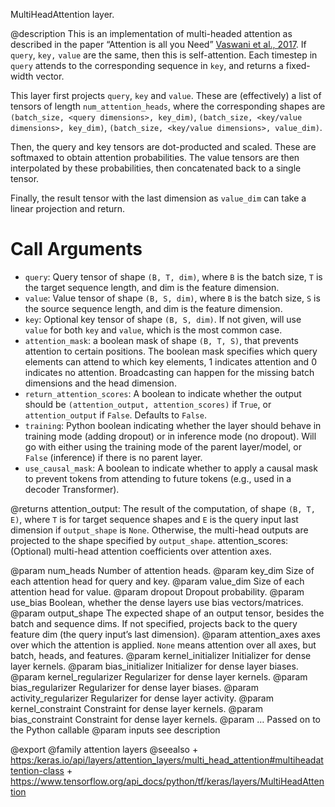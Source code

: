 MultiHeadAttention layer.

@description
This is an implementation of multi-headed attention as described in the
paper "Attention is all you Need"
[Vaswani et al., 2017](https://arxiv.org/abs/1706.03762).
If `query`, `key,` `value` are the same, then
this is self-attention. Each timestep in `query` attends to the
corresponding sequence in `key`, and returns a fixed-width vector.

This layer first projects `query`, `key` and `value`. These are
(effectively) a list of tensors of length `num_attention_heads`, where the
corresponding shapes are `(batch_size, <query dimensions>, key_dim)`,
`(batch_size, <key/value dimensions>, key_dim)`,
`(batch_size, <key/value dimensions>, value_dim)`.

Then, the query and key tensors are dot-producted and scaled. These are
softmaxed to obtain attention probabilities. The value tensors are then
interpolated by these probabilities, then concatenated back to a single
tensor.

Finally, the result tensor with the last dimension as `value_dim` can take
a linear projection and return.

# Call Arguments
- `query`: Query tensor of shape `(B, T, dim)`, where `B` is the batch size,
    `T` is the target sequence length, and dim is the feature dimension.
- `value`: Value tensor of shape `(B, S, dim)`, where `B` is the batch size,
    `S` is the source sequence length, and dim is the feature dimension.
- `key`: Optional key tensor of shape `(B, S, dim)`. If not given, will
    use `value` for both `key` and `value`, which is the most common
    case.
- `attention_mask`: a boolean mask of shape `(B, T, S)`, that prevents
    attention to certain positions. The boolean mask specifies which
    query elements can attend to which key elements, 1 indicates
    attention and 0 indicates no attention. Broadcasting can happen for
    the missing batch dimensions and the head dimension.
- `return_attention_scores`: A boolean to indicate whether the output should
    be `(attention_output, attention_scores)` if `True`, or
    `attention_output` if `False`. Defaults to `False`.
- `training`: Python boolean indicating whether the layer should behave in
    training mode (adding dropout) or in inference mode (no dropout).
    Will go with either using the training mode of the parent
    layer/model, or `False` (inference) if there is no parent layer.
- `use_causal_mask`: A boolean to indicate whether to apply a causal mask to
    prevent tokens from attending to future tokens (e.g., used in a
    decoder Transformer).

@returns
attention_output: The result of the computation, of shape `(B, T, E)`,
    where `T` is for target sequence shapes and `E` is the query input
    last dimension if `output_shape` is `None`. Otherwise, the
    multi-head outputs are projected to the shape specified by
    `output_shape`.
attention_scores: (Optional) multi-head attention coefficients over
    attention axes.

@param num_heads Number of attention heads.
@param key_dim Size of each attention head for query and key.
@param value_dim Size of each attention head for value.
@param dropout Dropout probability.
@param use_bias Boolean, whether the dense layers use bias vectors/matrices.
@param output_shape The expected shape of an output tensor, besides the batch
    and sequence dims. If not specified, projects back to the query
    feature dim (the query input's last dimension).
@param attention_axes axes over which the attention is applied. `None` means
    attention over all axes, but batch, heads, and features.
@param kernel_initializer Initializer for dense layer kernels.
@param bias_initializer Initializer for dense layer biases.
@param kernel_regularizer Regularizer for dense layer kernels.
@param bias_regularizer Regularizer for dense layer biases.
@param activity_regularizer Regularizer for dense layer activity.
@param kernel_constraint Constraint for dense layer kernels.
@param bias_constraint Constraint for dense layer kernels.
@param ... Passed on to the Python callable
@param inputs see description

@export
@family attention layers
@seealso
+ <https:/keras.io/api/layers/attention_layers/multi_head_attention#multiheadattention-class>
+ <https://www.tensorflow.org/api_docs/python/tf/keras/layers/MultiHeadAttention>
